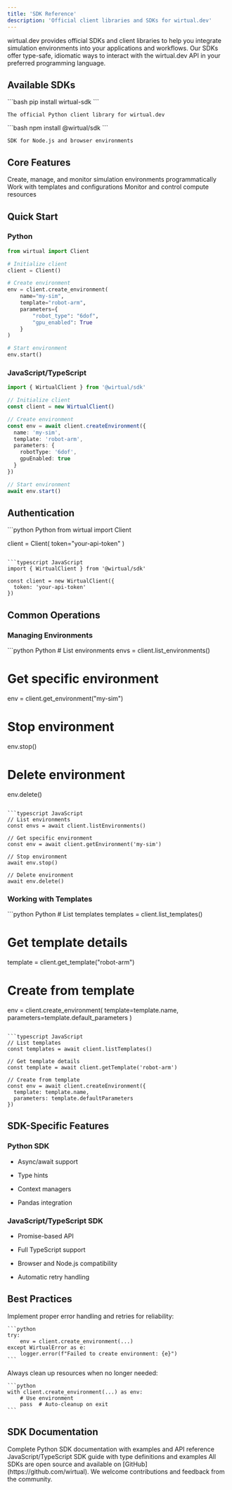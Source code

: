 ```yaml
---
title: 'SDK Reference'
description: 'Official client libraries and SDKs for wirtual.dev'
---
```


wirtual.dev provides official SDKs and client libraries to help you integrate simulation environments into your applications and workflows. Our SDKs offer type-safe, idiomatic ways to interact with the wirtual.dev API in your preferred programming language.

## Available SDKs

<CardGroup cols={2}>
  <Card title="Python SDK" icon="python" color="#2563EB" href="/sdk-reference/python">
    ```bash
    pip install wirtual-sdk
    ```

    The official Python client library for wirtual.dev
  </Card>

  <Card title="JavaScript/TypeScript" icon="js" color="#2563EB" href="/sdk-reference/javascript">
    ```bash
    npm install @wirtual/sdk
    ```

    SDK for Node.js and browser environments
  </Card>
</CardGroup>

## Core Features

<CardGroup cols={3}>
  <Card title="Environment Management" icon="cubes" color="#2563EB">
    Create, manage, and monitor simulation environments programmatically
  </Card>

  <Card title="Template Operations" icon="file-code" color="#2563EB">
    Work with templates and configurations
  </Card>

  <Card title="Resource Control" icon="server" color="#2563EB">
    Monitor and control compute resources
  </Card>
</CardGroup>

## Quick Start

### Python

```python
from wirtual import Client

# Initialize client
client = Client()

# Create environment
env = client.create_environment(
    name="my-sim",
    template="robot-arm",
    parameters={
        "robot_type": "6dof",
        "gpu_enabled": True
    }
)

# Start environment
env.start()
```

### JavaScript/TypeScript

```typescript
import { WirtualClient } from '@wirtual/sdk'

// Initialize client
const client = new WirtualClient()

// Create environment
const env = await client.createEnvironment({
  name: 'my-sim',
  template: 'robot-arm',
  parameters: {
    robotType: '6dof',
    gpuEnabled: true
  }
})

// Start environment
await env.start()
```

## Authentication

<CodeGroup>
  ```python Python
  from wirtual import Client

  client = Client(
      token="your-api-token"
  )
  ```

  ```typescript JavaScript
  import { WirtualClient } from '@wirtual/sdk'

  const client = new WirtualClient({
    token: 'your-api-token'
  })
  ```
</CodeGroup>

## Common Operations

### Managing Environments

<CodeGroup>
  ```python Python
  # List environments
  envs = client.list_environments()

  # Get specific environment
  env = client.get_environment("my-sim")

  # Stop environment
  env.stop()

  # Delete environment
  env.delete()
  ```

  ```typescript JavaScript
  // List environments
  const envs = await client.listEnvironments()

  // Get specific environment
  const env = await client.getEnvironment('my-sim')

  // Stop environment
  await env.stop()

  // Delete environment
  await env.delete()
  ```
</CodeGroup>

### Working with Templates

<CodeGroup>
  ```python Python
  # List templates
  templates = client.list_templates()

  # Get template details
  template = client.get_template("robot-arm")

  # Create from template
  env = client.create_environment(
      template=template.name,
      parameters=template.default_parameters
  )
  ```

  ```typescript JavaScript
  // List templates
  const templates = await client.listTemplates()

  // Get template details
  const template = await client.getTemplate('robot-arm')

  // Create from template
  const env = await client.createEnvironment({
    template: template.name,
    parameters: template.defaultParameters
  })
  ```
</CodeGroup>

## SDK-Specific Features

### Python SDK

* Async/await support

* Type hints

* Context managers

* Pandas integration

### JavaScript/TypeScript SDK

* Promise-based API

* Full TypeScript support

* Browser and Node.js compatibility

* Automatic retry handling

## Best Practices

<CardGroup cols={2}>
  <Card title="Error Handling" icon="shield" color="#2563EB">
    Implement proper error handling and retries for reliability:

    ```python
    try:
        env = client.create_environment(...)
    except WirtualError as e:
        logger.error(f"Failed to create environment: {e}")
    ```
  </Card>

  <Card title="Resource Cleanup" icon="broom" color="#2563EB">
    Always clean up resources when no longer needed:

    ```python
    with client.create_environment(...) as env:
        # Use environment
        pass  # Auto-cleanup on exit
    ```
  </Card>
</CardGroup>

## SDK Documentation

<CardGroup cols={2}>
  <Card title="Python Reference" icon="book" color="#2563EB" href="/sdk-reference/python">
    Complete Python SDK documentation with examples and API reference
  </Card>

  <Card title="JavaScript/TypeScript Reference" icon="book" color="#2563EB" href="/sdk-reference/javascript">
    JavaScript/TypeScript SDK guide with type definitions and examples
  </Card>
</CardGroup>

<Note>
  All SDKs are open source and available on [GitHub](https://github.com/wirtual). We welcome contributions and feedback from the community.
</Note>